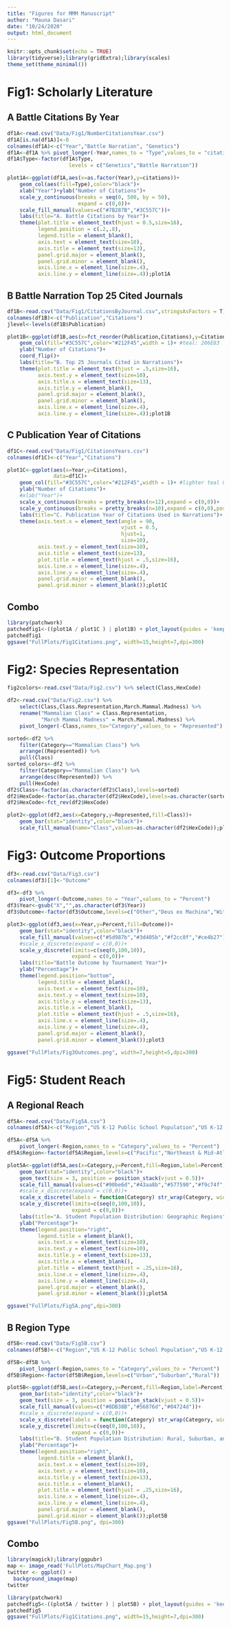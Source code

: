 ```yaml
---
title: "Figures for MMM Manuscript"
author: "Mauna Dasari"
date: "10/24/2020"
output: html_document
---
```


```r
knitr::opts_chunk$set(echo = TRUE)
library(tidyverse);library(gridExtra);library(scales)
theme_set(theme_minimal())
```

# Fig1: Scholarly Literature {.tabset}
## A Battle Citations By Year
```r
df1A<-read.csv("Data/Fig1/NumberCitationsYear.csv")
df1A[is.na(df1A)]<-0
colnames(df1A)<-c("Year","Battle Narration", "Genetics")
df1A<-df1A %>% pivot_longer(-Year,names_to = "Type",values_to = "citations")
df1A$Type<-factor(df1A$Type,
                    levels = c("Genetics","Battle Narration"))

plot1A<-ggplot(df1A,aes(x=as.factor(Year),y=citations))+
    geom_col(aes(fill=Type),color="black")+
    xlab("Year")+ylab("Number of Citations")+
    scale_y_continuous(breaks = seq(0, 500, by = 50),
                       expand = c(0,0))+
    scale_fill_manual(values=c("#7B287B","#3C557C"))+
    labs(title="A. Battle Citations by Year")+
    theme(plot.title = element_text(hjust = 0.5,size=16),
          legend.position = c(.2,.8),
          legend.title = element_blank(),
          axis.text = element_text(size=10),
          axis.title = element_text(size=13),
          panel.grid.major = element_blank(), 
          panel.grid.minor = element_blank(),
          axis.line.x = element_line(size=.4),
          axis.line.y = element_line(size=.4));plot1A
```

## B Battle Narration Top 25 Cited Journals
```r
df1B<-read.csv("Data/Fig1/CitationsByJournal.csv",stringsAsFactors = T)
colnames(df1B)<-c("Publication","Citations")
jlevel<-levels(df1B$Publication)

plot1B<-ggplot(df1B,aes(x=fct_reorder(Publication,Citations),y=Citations))+
    geom_col(fill="#3C557C",color="#212F45",width = 1)+ #teal: 206E83
    ylab("Number of Citations")+
    coord_flip()+
    labs(title="B. Top 25 Journals Cited in Narrations")+
    theme(plot.title = element_text(hjust = .5,size=16),
          axis.text.y = element_text(size=10),
          axis.title.x = element_text(size=13),
          axis.title.y = element_blank(),
          panel.grid.major = element_blank(), 
          panel.grid.minor = element_blank(),
          axis.line.x = element_line(size=.4),
          axis.line.y = element_line(size=.4));plot1B
```

## C Publication Year of Citations
```r
df1C<-read.csv("Data/Fig1/CitationsYears.csv")
colnames(df1C)<-c("Year","Citations")

plot1C<-ggplot(aes(x=Year,y=Citations),
               data=df1C)+
    geom_col(fill="#3C557C",color="#212F45",width = 1)+ #lighter teal 029597
    ylab("Number of Citations")+
    #xlab("Year")+
    scale_x_continuous(breaks = pretty_breaks(n=12),expand = c(0,0))+
    scale_y_continuous(breaks = pretty_breaks(n=10),expand = c(0,0),position = "left")+
    labs(title="C. Publication Year of Citations Used in Narrations")+
    theme(axis.text.x = element_text(angle = 90,
                                     vjust = 0.5, 
                                     hjust=1,
                                     size=10),
          axis.text.y = element_text(size=10),
          axis.title = element_text(size=13),
          plot.title = element_text(hjust = .5,size=16),
          axis.line.x = element_line(size=.4),
          axis.line.y = element_line(size=.4),
          panel.grid.major = element_blank(), 
          panel.grid.minor = element_blank());plot1C
```

## Combo
```r
library(patchwork)
patchedfig1<-((plot1A / plot1C ) | plot1B) + plot_layout(guides = 'keep')#+plot_annotation(tag_levels = 'A')
patchedfig1
ggsave("FullPlots/Fig1Citations.png", width=15,height=7,dpi=300)
```

# Fig2: Species Representation
```r
fig2colors<-read.csv("Data/Fig2.csv") %>% select(Class,HexCode)

df2<-read.csv("Data/Fig2.csv") %>% 
    select(Class,Class.Representation,March.Mammal.Madness) %>% 
    rename("Mammalian Class" = Class.Representation,
           "March Mammal Madness" = March.Mammal.Madness) %>% 
    pivot_longer(-Class,names_to="Category",values_to = "Represented") %>% left_join(fig2colors,by="Class")

sorted<-df2 %>% 
    filter(Category=="Mammalian Class") %>% 
    arrange((Represented)) %>% 
    pull(Class)
sorted_colors<-df2 %>% 
    filter(Category=="Mammalian Class") %>% 
    arrange(desc(Represented)) %>% 
    pull(HexCode)
df2$Class<-factor(as.character(df2$Class),levels=sorted)
df2$HexCode<-factor(as.character(df2$HexCode),levels=as.character(sorted_colors))
df2$HexCode<-fct_rev(df2$HexCode)

plot2<-ggplot(df2,aes(x=Category,y=Represented,fill=Class))+
    geom_bar(stat="identity",color="black")+
    scale_fill_manual(name="Class",values=as.character(df2$HexCode));plot2
```

# Fig3: Outcome Proportions
```r
df3<-read.csv("Data/Fig3.csv")
colnames(df3)[1]<-"Outcome"

df3<-df3 %>% 
    pivot_longer(-Outcome,names_to = "Year",values_to = "Percent") 
df3$Year<-gsub("X","",as.character(df3$Year))
df3$Outcome<-factor(df3$Outcome,levels=c("Other","Deus ex Machina","Withdrawal","TKO"))

plot3<-ggplot(df3,aes(x=Year,y=Percent,fill=Outcome))+
    geom_bar(stat="identity",color="black")+
    scale_fill_manual(values=c("#5d987b","#3d405b","#f2cc8f","#ce4b27"))+
    #scale_x_discrete(expand = c(0,0))+
    scale_y_discrete(limits=c(seq(0,100,10)),
                     expand = c(0,0))+
    labs(title="Battle Outcome by Tournament Year")+
    ylab("Percentage")+
    theme(legend.position="bottom",
          legend.title = element_blank(),
          axis.text.x = element_text(size=10),
          axis.text.y = element_text(size=10),
          axis.title.y = element_text(size=13),
          axis.title.x = element_blank(),
          plot.title = element_text(hjust = .5,size=16),
          axis.line.x = element_line(size=.4),
          axis.line.y = element_line(size=.4),
          panel.grid.major = element_blank(), 
          panel.grid.minor = element_blank());plot3

ggsave("FullPlots/Fig3Outcomes.png", width=7,height=5,dpi=300)
```

# Fig5: Student Reach
## A Regional Reach
```r
df5A<-read.csv("Data/Fig5A.csv")
colnames(df5A)<-c("Region","US K-12 Public School Population","US K-12 Students Engaged in Mammal March Madness")

df5A<-df5A %>% 
    pivot_longer(-Region,names_to = "Category",values_to = "Percent")
df5A$Region<-factor(df5A$Region,levels=c("Pacific","Northeast & Mid-Atlantic","Great Lakes","Mountain West & Midwest Plains","South Central","South Atlantic"))

plot5A<-ggplot(df5A,aes(x=Category,y=Percent,fill=Region,label=Percent))+
    geom_bar(stat="identity",color="black")+
    geom_text(size = 3, position = position_stack(vjust = 0.5))+
    scale_fill_manual(values=c("#90be6d","#43aa8b","#577590","#f9c74f","#f3722c","#f94144"))+
    #scale_x_discrete(expand = c(0,0))+
    scale_x_discrete(labels = function(Category) str_wrap(Category, width = 20))+
    scale_y_discrete(limits=c(seq(0,100,10)),
                     expand = c(0,0))+
    labs(title="A. Student Population Distribution: Geographic Regions")+
    ylab("Percentage")+
    theme(legend.position="right",
          legend.title = element_blank(),
          axis.text.x = element_text(size=10),
          axis.text.y = element_text(size=10),
          axis.title.y = element_text(size=13),
          axis.title.x = element_blank(),
          plot.title = element_text(hjust = .25,size=16),
          axis.line.x = element_line(size=.4),
          axis.line.y = element_line(size=.4),
          panel.grid.major = element_blank(), 
          panel.grid.minor = element_blank());plot5A

ggsave("FullPlots/Fig5A.png",dpi=300)
```

## B Region Type
```r
df5B<-read.csv("Data/Fig5B.csv")
colnames(df5B)<-c("Region","US K-12 Public School Population","US K-12 Students Engaged in Mammal March Madness")

df5B<-df5B %>% 
    pivot_longer(-Region,names_to = "Category",values_to = "Percent")
df5B$Region<-factor(df5B$Region,levels=c("Urban","Suburban","Rural"))

plot5B<-ggplot(df5B,aes(x=Category,y=Percent,fill=Region,label=Percent))+
    geom_bar(stat="identity",color="black")+
    geom_text(size = 3, position = position_stack(vjust = 0.5))+
    scale_fill_manual(values=c("#8DB38B","#56876d","#04724d"))+
    #scale_x_discrete(expand = c(0,0))+
    scale_x_discrete(labels = function(Category) str_wrap(Category, width = 20))+
    scale_y_discrete(limits=c(seq(0,100,10)),
                     expand = c(0,0))+
    labs(title="B. Student Population Distribution: Rural, Suburban, and Urban")+
    ylab("Percentage")+
    theme(legend.position="right",
          legend.title = element_blank(),
          axis.text.x = element_text(size=10),
          axis.text.y = element_text(size=10),
          axis.title.y = element_text(size=13),
          axis.title.x = element_blank(),
          plot.title = element_text(hjust = .25,size=16),
          axis.line.x = element_line(size=.4),
          axis.line.y = element_line(size=.4),
          panel.grid.major = element_blank(), 
          panel.grid.minor = element_blank());plot5B
ggsave("FullPlots/Fig5B.png", dpi=300)
```

## Combo
```r
library(magick);library(ggpubr)
map <- image_read('FullPlots/MapChart_Map.png')
twitter <- ggplot() +
  background_image(map) 
twitter

library(patchwork)
patchedfig5<-((plot5A / twitter ) | plot5B) + plot_layout(guides = 'keep')#+plot_annotation(tag_levels = 'A')
patchedfig5
ggsave("FullPlots/Fig1Citations.png", width=15,height=7,dpi=300)
```